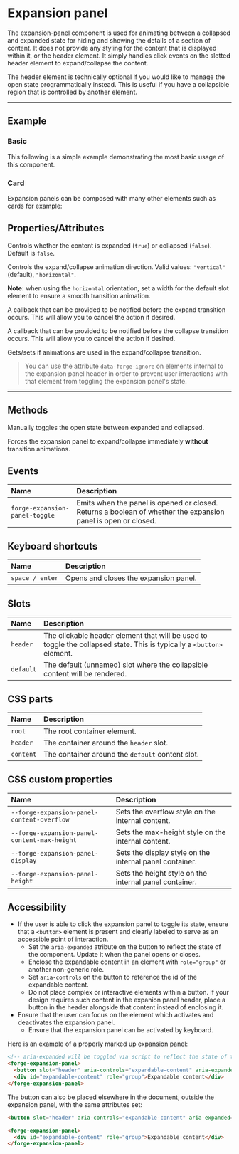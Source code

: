 
<PageSection>

# Expansion panel

The expansion-panel component is used for animating between a collapsed and expanded state for hiding and showing the details of a section of content.
It does not provide any styling for the content that is displayed within it, or the header element. It simply handles click events on the slotted header
element to expand/collapse the content.

The header element is technically optional if you would like to manage the open state programmatically instead. This is useful if you have a collapsible
region that is controlled by another element.

</PageSection>

---

<PageSection>

## Example

### Basic

This following is a simple example demonstrating the most basic usage of this component.

<LiveDemo codeHtml={ExpansionPanelDefaultCodeHtml()} codeScss={ExpansionPanelDefaultCodeCss()} codeTs={ExpansionPanelDefaultCodeTs()}>
  <ExpansionPanelDemo />
</LiveDemo>


### Card

Expansion panels can be composed with many other elements such as cards for example:

<LiveDemo codeHtml={ExpansionPanelCardRecipeCodeHtml()} codeScss={ExpansionPanelCardRecipeCodeCss()} codeTs={ExpansionPanelCardRecipeCodeTs()}>
  <ExpansionPanelCardDemo />
</LiveDemo>

</PageSection>

<PageSection>

## Properties/Attributes

<PropertyDef name="open" type="boolean" defaultValue="">

Controls whether the content is expanded (`true`) or collapsed (`false`). Default is `false`.
  
</PropertyDef>

<PropertyDef name="orientation" type="string" defaultValue="&quot;vertical&quot;">

Controls the expand/collapse animation direction. Valid values: `"vertical"` (default), `"horizontal"`.

**Note:** when using the `horizontal` orientation, set a width for the default slot element to ensure a smooth transition animation.
  
</PropertyDef>

<PropertyDef name="openCallback" type="() => void | Promise<void>" attr={false} defaultValue="undefined">

A callback that can be provided to be notified before the expand transition occurs. This will allow you to cancel the action if desired.
  
</PropertyDef>

<PropertyDef name="closeCallback" type="() => void | Promise<void>" attr={false} defaultValue="undefined">

A callback that can be provided to be notified before the collapse transition occurs. This will allow you to cancel the action if desired.
  
</PropertyDef>

<PropertyDef name="useAnimations" type="boolean" defaultValue="true">

Gets/sets if animations are used in the expand/collapse transition.
  
</PropertyDef>

> You can use the attribute `data-forge-ignore` on elements internal to the expansion panel header in order to prevent user interactions with that element from toggling the expansion panel's state.

</PageSection>

---

<PageSection>

## Methods

<MethodDef name="toggle(): void;">

Manually toggles the open state between expanded and collapsed.

</MethodDef>

<MethodDef name="setOpenImmediate(open: boolean): void;">

Forces the expansion panel to expand/collapse immediately **without** transition animations.

</MethodDef>

</PageSection>

<PageSection>

## Events

| Name                          | Description
| :-----------------------------| :----------------------
| `forge-expansion-panel-toggle`  | Emits when the panel is opened or closed. Returns a boolean of whether the expansion panel is open or closed.

</PageSection>

<PageSection>

## Keyboard shortcuts

| Name                                | Description
| :-----------------------------------| :----------------
| `space / enter`                     | Opens and closes the expansion panel.

</PageSection>

<PageSection>

## Slots

| Name                          | Description
| :-----------------------------| :----------------------
| `header`                      | The clickable header element that will be used to toggle the collapsed state. This is typically a `<button>` element.
| `default`                     | The default (unnamed) slot where the collapsible content will be rendered.

</PageSection>

<PageSection>

## CSS parts

| Name                   | Description
| :----------------------| :----------------------
| `root`                 | The root container element.
| `header`               | The container around the `header` slot.
| `content`              | The container around the `default` content slot.

</PageSection>

<PageSection>

## CSS custom properties

| Name                                       | Description
| :------------------------------------------| :----------------------
| `--forge-expansion-panel-content-overflow`   | Sets the overflow style on the internal content.
| `--forge-expansion-panel-content-max-height` | Sets the max-height style on the internal content.
| `--forge-expansion-panel-display`            | Sets the display style on the internal panel container.
| `--forge-expansion-panel-height`             | Sets the height style on the internal panel container.

</PageSection>

<PageSection>

## Accessibility

- If the user is able to click the expansion panel to toggle its state, ensure that a `<button>` element is present and clearly labeled to serve as an accessible point of interaction.
  - Set the `aria-expanded` atribute on the button to reflect the state of the component. Update it when the panel opens or closes.
  - Enclose the expandable content in an element with `role="group"` or another non-generic role.
  - Set `aria-controls` on the button to reference the id of the expandable content.
  - Do not place complex or interactive elements within a button. If your design requires such content in the expanion panel header, place a button in the header alongside that content instead of enclosing it.
- Ensure that the user can focus on the element which activates and deactivates the expansion panel.
  - Ensure that the expansion panel can be activated by keyboard.

Here is an example of a properly marked up expansion panel:
```html
<!-- aria-expanded will be toggled via script to reflect the state of the component -->
<forge-expansion-panel>
  <button slot="header" aria-controls="expandable-content" aria-expanded="false">Toggle panel</button>
  <div id="expandable-content" role="group">Expandable content</div>
</forge-expansion-panel>
```

The button can also be placed elsewhere in the document, outside the expansion panel, with the same attributes set:
```html
<button slot="header" aria-controls="expandable-content" aria-expanded="false">Toggle panel</button>

<forge-expansion-panel>
  <div id="expandable-content" role="group">Expandable content</div>
</forge-expansion-panel>
```

</PageSection>
